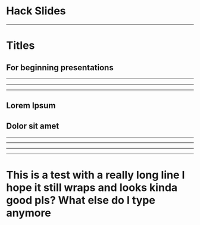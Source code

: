 




<Footer/>

# Hack Slides

---

# Titles
## For beginning presentations

---

<Title>

# Lorem Ipsum
## Dolor sit amet

</Title>

---

<CheckIn
    code="l33t"
/>

---

<Section>

# Lorem Ipsum
## Dolor sit amet

</Section>

---

<SectionNumber number="1" text="Lorem ipsum dolor"/>

---

<SectionNumber number="2" text="Lorem ipsum dolor"/>

---

<SectionNumber number="3" text="Lorem ipsum dolor"/>

---

# This is a test with a really long line I hope it still wraps and looks kinda good pls? What else do I type anymore